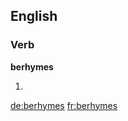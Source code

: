 
==English==

===Verb===
'''berhymes'''

# {{en-third-person singular of|berhyme}}

[[de:berhymes]]
[[fr:berhymes]]